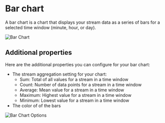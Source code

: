 
# Bar chart

A bar chart is a chart that displays your stream data as a series of bars for a selected time window (minute, hour, or day).

<div
  style={{
    marginTop: "25px",
    marginBottom: "25px",
  }}
>
  <Image src="/bar.png" alt="Bar Chart" width={1000} height={400} />
</div>

## Additional properties

Here are the additional properties you can configure for your bar chart:

- The stream aggregation setting for your chart:
  - Sum: Total of all values for a stream in a time window
  - Count: Number of data points for a stream in a time window
  - Average: Mean value for a stream in a time window
  - Maximum: Highest value for a stream in a time window
  - Minimum: Lowest value for a stream in a time window
- The color of of the bars

<div
  style={{
    display: "flex",
    justifyContent: "center",
    alignItems: "center",
    margin: "25px",
    maxWidth: "500px",
    border: "0.5px solid #e0e0e0",
    borderRadius: "10px",
  }}
>
  <Image src="/bar-options.png" alt="Bar Chart Options" width={1000} height={400} />
</div>
